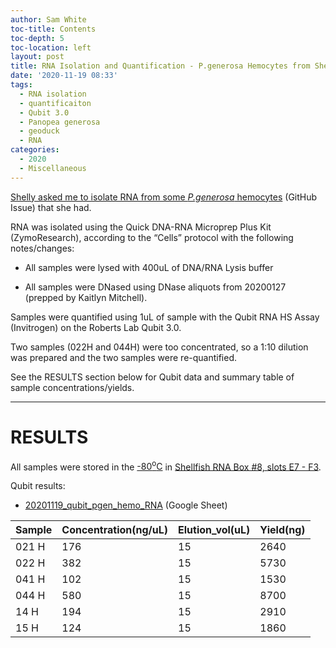 ```yaml
---
author: Sam White
toc-title: Contents
toc-depth: 5
toc-location: left
layout: post
title: RNA Isolation and Quantification - P.generosa Hemocytes from Shelly
date: '2020-11-19 08:33'
tags:
  - RNA isolation
  - quantificaiton
  - Qubit 3.0
  - Panopea generosa
  - geoduck
  - RNA
categories:
  - 2020
  - Miscellaneous
---
```

[Shelly asked me to isolate RNA from some _P.generosa_ hemocytes](https://github.com/RobertsLab/resources/issues/1022) (GitHub Issue) that she had.

RNA was isolated using the Quick DNA-RNA Microprep Plus Kit (ZymoResearch), according to the "Cells" protocol with the following notes/changes:

- All samples were lysed with 400uL of DNA/RNA Lysis buffer

- All samples were DNased using DNase aliquots from 20200127 (prepped by Kaitlyn Mitchell).

Samples were quantified using 1uL of sample with the Qubit RNA HS Assay (Invitrogen) on the Roberts Lab Qubit 3.0.

Two samples (022H and 044H) were too concentrated, so a 1:10 dilution was prepared and the two samples were re-quantified.

See the RESULTS section below for Qubit data and summary table of sample concentrations/yields.

---

# RESULTS

All samples were stored in the [-80<sup>o</sup>C](https://docs.google.com/spreadsheets/d/1Qsvz3QTURlPF_hX05BQxjom3484WuMfqQ1ILl9LEljU/edit#gid=2006985773) in [Shellfish RNA Box #8, slots E7 - F3](https://docs.google.com/spreadsheets/d/1ax6C-muxUTXxFEtfWdswBvueLhmxZzmwZcO2ur-0q-Q/edit#gid=1794729843).

Qubit results:

- [20201119_qubit_pgen_hemo_RNA](https://docs.google.com/spreadsheets/d/1HFwpvskPTo8oliZJmz5ImBzOAIYuvh4OMLYpUM1sqfI/edit?usp=sharing) (Google Sheet)


| Sample | Concentration(ng/uL) | Elution_vol(uL) | Yield(ng) |
|--------|----------------------|-----------------|-----------|
| 021 H  | 176                  | 15              | 2640      |
| 022 H  | 382                  | 15              | 5730      |
| 041 H  | 102                  | 15              | 1530      |
| 044 H  | 580                  | 15              | 8700      |
| 14 H   | 194                  | 15              | 2910      |
| 15 H   | 124                  | 15              | 1860      |
